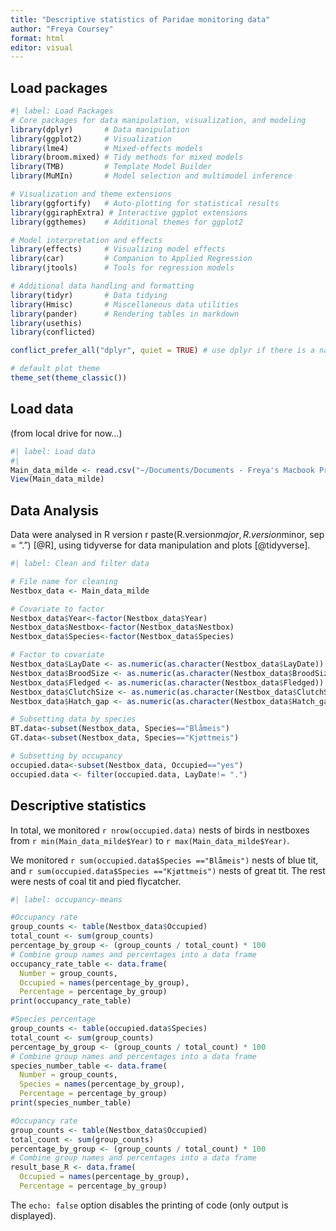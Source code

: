 ```yaml
---
title: "Descriptive statistics of Paridae monitoring data"
author: "Freya Coursey"
format: html
editor: visual
---
```


## Load packages

```r
#| label: Load Packages
# Core packages for data manipulation, visualization, and modeling
library(dplyr)       # Data manipulation
library(ggplot2)     # Visualization
library(lme4)        # Mixed-effects models
library(broom.mixed) # Tidy methods for mixed models
library(TMB)         # Template Model Builder
library(MuMIn)       # Model selection and multimodel inference

# Visualization and theme extensions
library(ggfortify)   # Auto-plotting for statistical results
library(ggiraphExtra) # Interactive ggplot extensions
library(ggthemes)    # Additional themes for ggplot2

# Model interpretation and effects
library(effects)     # Visualizing model effects
library(car)         # Companion to Applied Regression
library(jtools)      # Tools for regression models

# Additional data handling and formatting
library(tidyr)       # Data tidying
library(Hmisc)       # Miscellaneous data utilities
library(pander)      # Rendering tables in markdown
library(usethis)
library(conflicted)

conflict_prefer_all("dplyr", quiet = TRUE) # use dplyr if there is a name conflict

# default plot theme
theme_set(theme_classic())
```

## Load data

(from local drive for now...)

```r
#| label: Load data
#| 
Main_data_milde <- read.csv("~/Documents/Documents - Freya's Macbook Pro/PhD/PhD Research/Monitoring_R_project/Main_data_milde.csv")
View(Main_data_milde)
```

## Data Analysis

Data were analysed in R version r paste(R.version$major, R.version$minor, sep = ".") [@R], using tidyverse for data manipulation and plots [@tidyverse].

```r
#| label: Clean and filter data

# File name for cleaning
Nestbox_data <- Main_data_milde

# Covariate to factor
Nestbox_data$Year<-factor(Nestbox_data$Year)
Nestbox_data$Nestbox<-factor(Nestbox_data$Nestbox)
Nestbox_data$Species<-factor(Nestbox_data$Species)

# Factor to covariate
Nestbox_data$LayDate <- as.numeric(as.character(Nestbox_data$LayDate))
Nestbox_data$BroodSize <- as.numeric(as.character(Nestbox_data$BroodSize))
Nestbox_data$Fledged <- as.numeric(as.character(Nestbox_data$Fledged))
Nestbox_data$ClutchSize <- as.numeric(as.character(Nestbox_data$ClutchSize))
Nestbox_data$Hatch_gap <- as.numeric(as.character(Nestbox_data$Hatch_gap))

# Subsetting data by species
BT.data<-subset(Nestbox_data, Species=="Blåmeis")
GT.data<-subset(Nestbox_data, Species=="Kjøttmeis")

# Subsetting by occupancy
occupied.data<-subset(Nestbox_data, Occupied=="yes")
occupied.data <- filter(occupied.data, LayDate!= ".")

```

## Descriptive statistics

In total, we monitored `r nrow(occupied.data)` nests of birds in nestboxes from `r min(Main_data_milde$Year)` to `r max(Main_data_milde$Year)`.

We monitored `r sum(occupied.data$Species =="Blåmeis")` nests of blue tit, and `r sum(occupied.data$Species =="Kjøttmeis")` nests of great tit. The rest were nests of coal tit and pied flycatcher.

```r
#| label: occupancy-means

#Occupancy rate
group_counts <- table(Nestbox_data$Occupied)
total_count <- sum(group_counts)
percentage_by_group <- (group_counts / total_count) * 100
# Combine group names and percentages into a data frame
occupancy_rate_table <- data.frame(
  Number = group_counts,
  Occupied = names(percentage_by_group),
  Percentage = percentage_by_group)
print(occupancy_rate_table)

#Species percentage
group_counts <- table(occupied.data$Species)
total_count <- sum(group_counts)
percentage_by_group <- (group_counts / total_count) * 100
# Combine group names and percentages into a data frame
species_number_table <- data.frame(
  Number = group_counts,
  Species = names(percentage_by_group),
  Percentage = percentage_by_group)
print(species_number_table)

#Occupancy rate
group_counts <- table(Nestbox_data$Occupied)
total_count <- sum(group_counts)
percentage_by_group <- (group_counts / total_count) * 100
# Combine group names and percentages into a data frame
result_base_R <- data.frame(
  Occupied = names(percentage_by_group),
  Percentage = percentage_by_group)
```

The `echo: false` option disables the printing of code (only output is displayed).
